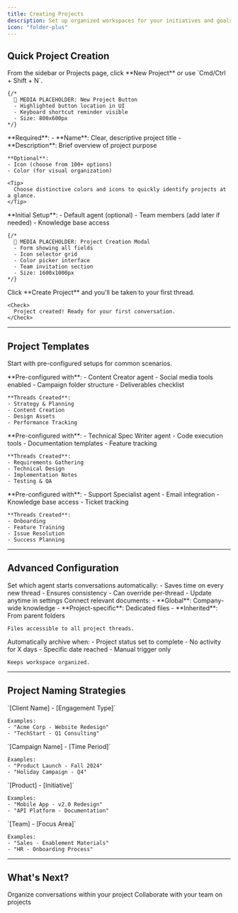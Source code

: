 ```yaml
---
title: Creating Projects
description: Set up organized workspaces for your initiatives and goals
icon: "folder-plus"
---
```


## Quick Project Creation

<Steps>
  <Step title="Click New Project">
    From the sidebar or Projects page, click **New Project** or use `Cmd/Ctrl + Shift + N`.

    {/* 
      📸 MEDIA PLACEHOLDER: New Project Button
      - Highlighted button location in UI
      - Keyboard shortcut reminder visible
      - Size: 800x600px
    */}
  </Step>

  <Step title="Enter Basic Details">
    **Required**:
    - **Name**: Clear, descriptive project title
    - **Description**: Brief overview of project purpose

    **Optional**:
    - Icon (choose from 100+ options)
    - Color (for visual organization)

    <Tip>
      Choose distinctive colors and icons to quickly identify projects at a glance.
    </Tip>
  </Step>

  <Step title="Configure Settings">
    **Initial Setup**:
    - Default agent (optional)
    - Team members (add later if needed)
    - Knowledge base access

    {/* 
      📸 MEDIA PLACEHOLDER: Project Creation Modal
      - Form showing all fields
      - Icon selector grid
      - Color picker interface
      - Team invitation section
      - Size: 1600x1000px
    */}
  </Step>

  <Step title="Create and Start">
    Click **Create Project** and you'll be taken to your first thread.

    <Check>
      Project created! Ready for your first conversation.
    </Check>
  </Step>
</Steps>

---

## Project Templates

Start with pre-configured setups for common scenarios.

<Tabs>
  <Tab title="Marketing Campaign">
    **Pre-configured with**:
    - Content Creator agent
    - Social media tools enabled
    - Campaign folder structure
    - Deliverables checklist

    **Threads Created**:
    - Strategy & Planning
    - Content Creation
    - Design Assets
    - Performance Tracking
  </Tab>

  <Tab title="Product Development">
    **Pre-configured with**:
    - Technical Spec Writer agent
    - Code execution tools
    - Documentation templates
    - Feature tracking

    **Threads Created**:
    - Requirements Gathering
    - Technical Design
    - Implementation Notes
    - Testing & QA
  </Tab>

  <Tab title="Customer Success">
    **Pre-configured with**:
    - Support Specialist agent
    - Email integration
    - Knowledge base access
    - Ticket tracking

    **Threads Created**:
    - Onboarding
    - Feature Training
    - Issue Resolution
    - Success Planning
  </Tab>
</Tabs>

---

## Advanced Configuration

<AccordionGroup>
  <Accordion title="Default Agent Assignment" icon="robot">
    Set which agent starts conversations automatically:
    - Saves time on every new thread
    - Ensures consistency
    - Can override per-thread
    - Update anytime in settings
  </Accordion>

  <Accordion title="Knowledge Base Integration" icon="book">
    Connect relevant documents:
    - **Global**: Company-wide knowledge
    - **Project-specific**: Dedicated files
    - **Inherited**: From parent folders

    Files accessible to all project threads.
  </Accordion>

  <Accordion title="Auto-Archive Rules" icon="box-archive">
    Automatically archive when:
    - Project status set to complete
    - No activity for X days
    - Specific date reached
    - Manual trigger only

    Keeps workspace organized.
  </Accordion>
</AccordionGroup>

---

## Project Naming Strategies

<CardGroup cols={2}>
  <Card title="By Client" icon="building">
    `[Client Name] - [Engagement Type]`
    
    Examples:
    - "Acme Corp - Website Redesign"
    - "TechStart - Q1 Consulting"
  </Card>
  <Card title="By Campaign" icon="bullhorn">
    `[Campaign Name] - [Time Period]`
    
    Examples:
    - "Product Launch - Fall 2024"
    - "Holiday Campaign - Q4"
  </Card>
  <Card title="By Product" icon="box">
    `[Product] - [Initiative]`
    
    Examples:
    - "Mobile App - v2.0 Redesign"
    - "API Platform - Documentation"
  </Card>
  <Card title="By Department" icon="users">
    `[Team] - [Focus Area]`
    
    Examples:
    - "Sales - Enablement Materials"
    - "HR - Onboarding Process"
  </Card>
</CardGroup>

---

## What's Next?

<CardGroup cols={2}>
  <Card
    title="Managing Threads"
    icon="list"
    href="/guides/projects/managing-threads"
  >
    Organize conversations within your project
  </Card>
  <Card
    title="Invite Team Members"
    icon="user-plus"
    href="/guides/projects/sharing"
  >
    Collaborate with your team on projects
  </Card>
</CardGroup>
